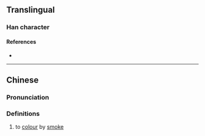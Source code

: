 {{character info}}
==Translingual==

===Han character===
{{Han char|rn=86|rad=火|as=09|sn=13|four=99880|canj=FHDF|ids=⿰火秋}}

====References====
* {{Han ref|kx=0676.080|dkj=19182|hdz=32218.110|uh=714D|ud=29005|bh=DEA2|bd=56994}}

----

==Chinese==
{{zh-forms}}

===Pronunciation===
{{zh-pron
|m=jiǎo
|c=cau1
|mc=
|oc=
|ma=
|cat=v
}}

===Definitions===
{{zh-hanzi}}

# to [[colour]] by [[smoke]]